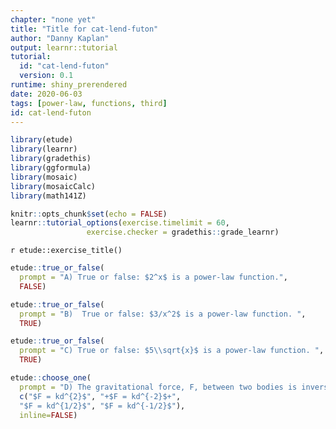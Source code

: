 ```yaml
---
chapter: "none yet"
title: "Title for cat-lend-futon"
author: "Danny Kaplan"
output: learnr::tutorial
tutorial:
  id: "cat-lend-futon"
  version: 0.1
runtime: shiny_prerendered
date: 2020-06-03 
tags: [power-law, functions, third]
id: cat-lend-futon
---
```


```r
library(etude)
library(learnr)
library(gradethis)
library(ggformula)
library(mosaic)
library(mosaicCalc)
library(math141Z)

knitr::opts_chunk$set(echo = FALSE)
learnr::tutorial_options(exercise.timelimit = 60, 
                 exercise.checker = gradethis::grade_learnr)
```


`r etude::exercise_title()` 



```r
etude::true_or_false(
  prompt = "A) True or false: $2^x$ is a power-law function.", 
  FALSE)
```


```r
etude::true_or_false(
  prompt = "B)  True or false: $3/x^2$ is a power-law function. ", 
  TRUE)
```


```r
etude::true_or_false(
  prompt = "C) True or false: $5\\sqrt{x}$ is a power-law function. ", 
  TRUE)
```

```r
etude::choose_one(
  prompt = "D) The gravitational force, F, between two bodies is inversely proportional to the square of the distance $d$ between them. Then ...",
  c("$F = kd^{2}$", "+$F = kd^{-2}$+", 
  "$F = kd^{1/2}$", "$F = kd^{-1/2}$"),
  inline=FALSE)
```


